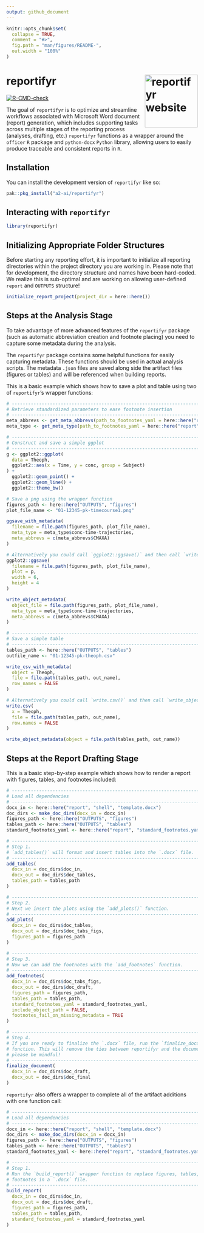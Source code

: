 ```yaml
---
output: github_document
---
```


<!-- README.md is generated from README.Rmd. Please edit that file -->

```r
knitr::opts_chunk$set(
  collapse = TRUE,
  comment = "#>",
  fig.path = "man/figures/README-",
  out.width = "100%"
)
```

# reportifyr <a href="https://github.com/a2-ai/reportifyr/"><img src="man/figures/logo.png" align="right" height="139" alt="reportifyr website" /></a>

<!-- badges: start -->
[![R-CMD-check](https://github.com/A2-ai/reportifyr/actions/workflows/R-CMD-check.yaml/badge.svg)](https://github.com/A2-ai/reportifyr/actions/workflows/R-CMD-check.yaml)
<!-- badges: end -->

The goal of `reportifyr` is to optimize and streamline workflows associated with 
Microsoft Word document (report) generation, which includes supporting tasks across 
multiple stages of the reporting process (analyses, drafting, etc.) `reportifyr` 
functions as a wrapper around the `officer` `R` package and `python-docx` `Python` 
library, allowing users to easily produce traceable and consistent reports in `R`. 

## Installation

You can install the development version of `reportifyr` like so:

``` r
pak::pkg_install("a2-ai/reportifyr")
```

## Interacting with `reportifyr`

``` r
library(reportifyr)
```

## Initializing Appropriate Folder Structures

Before starting any reporting effort, it is important to initialize all
reporting directories within the project directory you are working in.
Please note that for development, the directory structure and names have
been hard-coded. We realize this is sub-optimal and are working on
allowing user-defined `report` and `OUTPUTS` structure!

``` r
initialize_report_project(project_dir = here::here())
```

## Steps at the Analysis Stage

To take advantage of more advanced features of the `reportifyr` package
(such as automatic abbreviation creation and footnote placing) you need
to capture some metadata during the analysis.

The `reportifyr` package contains some helpful functions for easily
capturing metadata. These functions should be used in actual analysis
scripts. The metadata `.json` files are saved along side the artifact files
(figures or tables) and will be referenced when building reports.

This is a basic example which shows how to save a plot and table using two of 
`reportifyr`'s wrapper functions:

``` r
# ------------------------------------------------------------------------------
# Retrieve standardized parameters to ease footnote insertion
# ------------------------------------------------------------------------------
meta_abbrevs <- get_meta_abbrevs(path_to_footnotes_yaml = here::here("report", "standard_footnotes.yaml"))
meta_type <- get_meta_type(path_to_footnotes_yaml = here::here("report", "standard_footnotes.yaml"))

# ------------------------------------------------------------------------------
# Construct and save a simple ggplot
# ------------------------------------------------------------------------------
g <- ggplot2::ggplot(
  data = Theoph,
  ggplot2::aes(x = Time, y = conc, group = Subject)
) +
  ggplot2::geom_point() +
  ggplot2::geom_line() +
  ggplot2::theme_bw()

# Save a png using the wrapper function
figures_path <- here::here("OUTPUTS", "figures")
plot_file_name <- "01-12345-pk-timecourse1.png"

ggsave_with_metadata(
  filename = file.path(figures_path, plot_file_name),
  meta_type = meta_type$conc-time-trajectories,
  meta_abbrevs = c(meta_abbrevs$CMAXA)
)

# Alternatively you could call `ggplot2::ggsave()` and then call `write_object_metadata()`
ggplot2::ggsave(
  filename = file.path(figures_path, plot_file_name),
  plot = p,
  width = 6,
  height = 4
)

write_object_metadata(
  object_file = file.path(figures_path, plot_file_name),
  meta_type = meta_type$conc-time-trajectories,
  meta_abbrevs = c(meta_abbrevs$CMAXA)
)
```

``` r
# ------------------------------------------------------------------------------
# Save a simple table
# ------------------------------------------------------------------------------
tables_path <- here::here("OUTPUTS", "tables")
outfile_name <- "01-12345-pk-theoph.csv"

write_csv_with_metadata(
  object = Theoph,
  file = file.path(tables_path, out_name),
  row_names = FALSE
)

# Alternatively you could call `write.csv()` and then call `write_object_metadata()`.
write.csv(
  x = Theoph, 
  file = file.path(tables_path, out_name), 
  row.names = FALSE
)

write_object_metadata(object = file.path(tables_path, out_name))
```

## Steps at the Report Drafting Stage

This is a basic step-by-step example which shows how to render a report with figures, 
tables, and footnotes included:

``` r
# ------------------------------------------------------------------------------
# Load all dependencies
# ------------------------------------------------------------------------------
docx_in <- here::here("report", "shell", "template.docx")
doc_dirs <- make_doc_dirs(docx_in = docx_in)
figures_path <- here::here("OUTPUTS", "figures")
tables_path <- here::here("OUTPUTS", "tables")
standard_footnotes_yaml <- here::here("report", "standard_footnotes.yaml")

# ------------------------------------------------------------------------------
# Step 1.
# `add_tables()` will format and insert tables into the `.docx` file.
# ------------------------------------------------------------------------------
add_tables(
  docx_in = doc_dirs$doc_in,
  docx_out = doc_dirs$doc_tables,
  tables_path = tables_path
)

# ------------------------------------------------------------------------------
# Step 2.
# Next we insert the plots using the `add_plots()` function.
# ------------------------------------------------------------------------------
add_plots(
  docx_in = doc_dirs$doc_tables,
  docx_out = doc_dirs$doc_tabs_figs,
  figures_path = figures_path
)

# ------------------------------------------------------------------------------
# Step 3.
# Now we can add the footnotes with the `add_footnotes` function.
# ------------------------------------------------------------------------------
add_footnotes(
  docx_in = doc_dirs$doc_tabs_figs,
  docx_out = doc_dirs$doc_draft,
  figures_path = figures_path,
  tables_path = tables_path,
  standard_footnotes_yaml = standard_footnotes_yaml,
  include_object_path = FALSE,
  footnotes_fail_on_missing_metadata = TRUE
)

# ---------------------------------------------------------------------------
# Step 4.
# If you are ready to finalize the `.docx` file, run the `finalize_document()`
# function. This will remove the ties between reportifyr and the document, so
# please be mindful!
# ---------------------------------------------------------------------------
finalize_document(
  docx_in = doc_dirs$doc_draft,
  docx_out = doc_dirs$doc_final
)
```

`reportifyr` also offers a wrapper to complete all of the artifact additions with
one function call:

``` r
# ---------------------------------------------------------------------------
# Load all dependencies
# ---------------------------------------------------------------------------
docx_in <- here::here("report", "shell", "template.docx")
doc_dirs <- make_doc_dirs(docx_in = docx_in)
figures_path <- here::here("OUTPUTS", "figures")
tables_path <- here::here("OUTPUTS", "tables")
standard_footnotes_yaml <- here::here("report", "standard_footnotes.yaml")

# ---------------------------------------------------------------------------
# Step 1.
# Run the `build_report()` wrapper function to replace figures, tables, and
# footnotes in a `.docx` file.
# ---------------------------------------------------------------------------
build_report(
  docx_in = doc_dirs$doc_in,
  docx_out = doc_dirs$doc_draft,
  figures_path = figures_path,
  tables_path = tables_path,
  standard_footnotes_yaml = standard_footnotes_yaml
)
```
